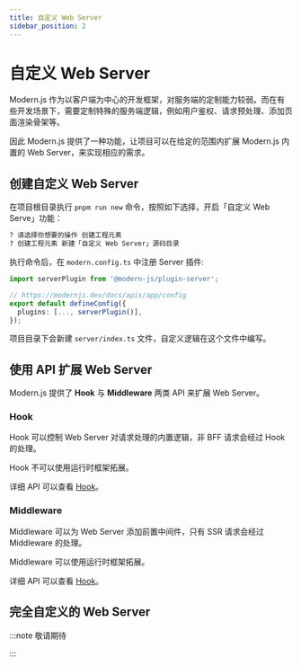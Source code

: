 ```yaml
---
title: 自定义 Web Server
sidebar_position: 2
---
```

# 自定义 Web Server

Modern.js 作为以客户端为中心的开发框架，对服务端的定制能力较弱。而在有些开发场景下，需要定制特殊的服务端逻辑，例如用户鉴权、请求预处理、添加页面渲染骨架等。

因此 Modern.js 提供了一种功能，让项目可以在给定的范围内扩展 Modern.js 内置的 Web Server，来实现相应的需求。

## 创建自定义 Web Server

在项目根目录执行 `pnpm run new` 命令，按照如下选择，开启「自定义 Web Serve」功能：

```bash
? 请选择你想要的操作 创建工程元素
? 创建工程元素 新建「自定义 Web Server」源码目录
```

执行命令后，在 `modern.config.ts` 中注册 Server 插件:

```ts title="modern.config.ts"
import serverPlugin from '@modern-js/plugin-server';

// https://modernjs.dev/docs/apis/app/config
export default defineConfig({
  plugins: [..., serverPlugin()],
});
```

项目目录下会新建 `server/index.ts` 文件，自定义逻辑在这个文件中编写。

## 使用 API 扩展 Web Server

Modern.js 提供了 **Hook** 与 **Middleware** 两类 API 来扩展 Web Server。

### Hook

Hook 可以控制 Web Server 对请求处理的内置逻辑，非 BFF 请求会经过 Hook 的处理。

Hook 不可以使用运行时框架拓展。

详细 API 可以查看 [Hook](/apis/app/runtime/web-server/hook)。

### Middleware

Middleware 可以为 Web Server 添加前置中间件，只有 SSR 请求会经过 Middleware 的处理。

Middleware 可以使用运行时框架拓展。

详细 API 可以查看 [Hook](/apis/app/runtime/web-server/middleware)。

## 完全自定义的 Web Server

:::note
敬请期待

:::
